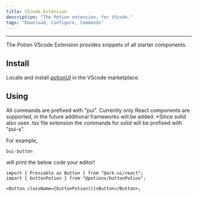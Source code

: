 ```yaml
---
title: VScode Extension
description: "The Potion extension, for VScode."
tags: "Download, Configure, Commands"
---
```


---

The Potion VScode Extension provides snippets of all starter components.

## Install 

Locate and install [potionUI](https://marketplace.visualstudio.com/items?itemName=adpyke.codesnap) in the VScode marketplace.

## Using

All commands are prefixed with "pui". Currently only React components are supported, in the future additional frameworks will be added. *Since solid also uses .tsx file extension the commands for solid will be prefixed with "pui-s".

For example,

```tsx
bui-button
```
will print the below code your editor!

```tsx
import { Pressable as Button } from "@ark-ui/react";
import { buttonPotion } from "@potions/buttonPotion";

<Button className={buttonPotion()}>Button</Button>;
```


